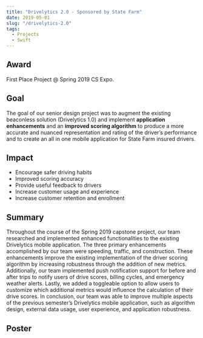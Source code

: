 ```yaml
---
title: "Drivelytics 2.0 - Sponsored by State Farm"
date: 2019-05-01
slug: "/drivelytics-2.0"
tags:
  - Projects
  - Swift
---
```


## Award ##

First Place Project @ Spring 2019 CS Expo.

## Goal ##

The goal of our senior design project was to augment the existing beaconless solution (Drivelytics 1.0) and implement **application enhancements** and an **improved scoring algorithm** to produce a more accurate and nuanced representation and rating of the driver’s performance and to create an all in one mobile application for State Farm insured drivers.

## Impact ##

* Encourage safer driving habits
* Improved scoring accuracy
* Provide useful feedback to drivers
* Increase customer usage and experience
* Increase customer retention and enrollment

## Summary ##

Throughout the course of the Spring 2019 capstone project, our team researched and implemented enhanced functionalities to the existing Drivelytics mobile application. The three primary enhancements accomplished by our team were speeding, traffic, and construction. These enhancements improve the existing implementation of the driver scoring algorithm by increasing robustness through the addition of new metrics. Additionally, our team implemented push notification support for before and after trips to notify users of drive scores, billing cycles, and emergency weather alerts. Lastly, we added a toggleable option to allow users to customize which additional metrics would influence the calculation of their drive scores. In conclusion, our team was able to improve multiple aspects of the previous semester’s Drivelytics mobile application, such as algorithm design, external data usage, user experience, and application robustness.

## Poster ##
